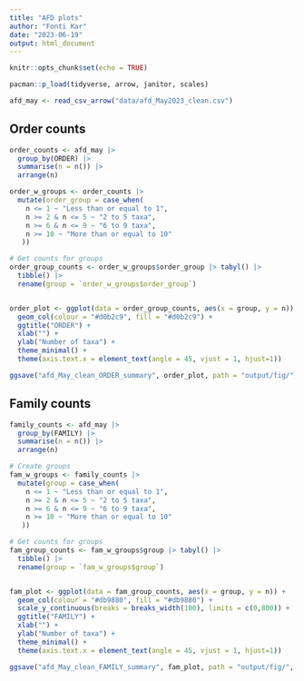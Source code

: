 ```yaml
---
title: "AFD plots"
author: "Fonti Kar"
date: "2023-06-19"
output: html_document
---
```


```r
knitr::opts_chunk$set(echo = TRUE)
```

```r
pacman::p_load(tidyverse, arrow, janitor, scales)
```

```r
afd_may <- read_csv_arrow("data/afd_May2023_clean.csv")
```

## Order counts

```r
order_counts <- afd_may |> 
  group_by(ORDER) |> 
  summarise(n = n()) |> 
  arrange(n)

order_w_groups <- order_counts |> 
  mutate(order_group = case_when(
    n <= 1 ~ "Less than or equal to 1",
    n >= 2 & n <= 5 ~ "2 to 5 taxa",
    n >= 6 & n <= 9 ~ "6 to 9 taxa", 
    n >= 10 ~ "More than or equal to 10"
   )) 

# Get counts for groups
order_group_counts <- order_w_groups$order_group |> tabyl() |> 
  tibble() |> 
  rename(group = `order_w_groups$order_group`)


order_plot <- ggplot(data = order_group_counts, aes(x = group, y = n)) + 
  geom_col(colour = "#d0b2c9", fill = "#d0b2c9") + 
  ggtitle("ORDER") + 
  xlab("") +
  ylab("Number of taxa") +
  theme_minimal() + 
  theme(axis.text.x = element_text(angle = 45, vjust = 1, hjust=1))

ggsave("afd_May_clean_ORDER_summary", order_plot, path = "output/fig/", device = "png", width = 7, height = 8, bg = "white")
```

## Family counts

```r
family_counts <- afd_may |> 
  group_by(FAMILY) |> 
  summarise(n = n()) |> 
  arrange(n)

# Create groups
fam_w_groups <- family_counts |> 
  mutate(group = case_when(
    n <= 1 ~ "Less than or equal to 1",
    n >= 2 & n <= 5 ~ "2 to 5 taxa",
    n >= 6 & n <= 9 ~ "6 to 9 taxa", 
    n >= 10 ~ "More than or equal to 10"
   )) 

# Get counts for groups
fam_group_counts <- fam_w_groups$group |> tabyl() |> 
  tibble() |> 
  rename(group = `fam_w_groups$group`)


fam_plot <- ggplot(data = fam_group_counts, aes(x = group, y = n)) + 
  geom_col(colour = "#db9880", fill = "#db9880") + 
  scale_y_continuous(breaks = breaks_width(100), limits = c(0,800)) + 
  ggtitle("FAMILY") + 
  xlab("") +
  ylab("Number of taxa") +
  theme_minimal() + 
  theme(axis.text.x = element_text(angle = 45, vjust = 1, hjust=1))

ggsave("afd_May_clean_FAMILY_summary", fam_plot, path = "output/fig/", device = "png", width = 7, height = 8, bg = "white")
```

